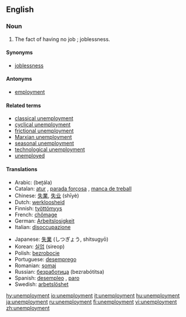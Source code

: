 ==English==

===Noun===
{{en-noun|-}}

# The fact of having no job<!--pertinent?, which may cause late [[filial life]]-->; joblessness.

====Synonyms====
*[[joblessness]]

====Antonyms====
*[[employment]]

====Related terms====
*[[classical unemployment]]
*[[cyclical unemployment]]
*[[frictional unemployment]]
*[[Marxian unemployment]]
*[[seasonal unemployment]]
*[[technological unemployment]]
*[[unemployed]]

====Translations====
{{top}}
*Arabic: {{ARchar|[[بطالة]]}} (beʈála)
*Catalan: [[atur]] {{m}}, [[parada forçosa]] {{f}}, [[manca de treball]] {{f}}
*Chinese: [[失業]], [[失业]] (shīyè)
*Dutch: [[werkloosheid]] {{f}}
*Finnish: [[työttömyys]]
*French: [[chômage]] {{m}}
*German: [[Arbeitslosigkeit]] {{f}}
*Italian: [[disoccupazione]] {{f}}
{{mid}}
*Japanese: [[失業]] (しつぎょう, shitsugyō)
*Korean: [[실업]] (sireop)
*Polish: [[bezrobocie]] {{n}}
*Portuguese: [[desemprego]] {{m}}
*Romanian: [[şomaj]] {{n}}
*Russian: [[безработица]] (bezrabótitsa) {{f}}
*Spanish: [[desempleo]] {{m}}, [[paro]] {{m}}
*Swedish: [[arbetslöshet]]
{{bottom}}

[[hy:unemployment]]
[[io:unemployment]]
[[it:unemployment]]
[[hu:unemployment]]
[[ja:unemployment]]
[[ru:unemployment]]
[[fi:unemployment]]
[[vi:unemployment]]
[[zh:unemployment]]
